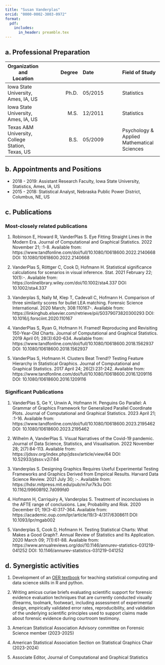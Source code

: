 ```yaml
---
title: "Susan Vanderplas"
orcid: "0000-0002-3803-0972"
format:
  pdf: 
    includes:
      in_header: preamble.tex
---
```

::: {.content-visible when-format="pdf"}

\newsection{F}

:::


## a. Professional Preparation

Organization and Location | Degree | Date | Field of Study
--- | ---: | :--- | :---
Iowa State University, Ames, IA, US | Ph.D. | 05/2015 | Statistics
Iowa State University, Ames, IA, US | M.S. | 12/2011 | Statistics
Texas A&M University, College Station, Texas, US | B.S. | 05/2009 | Psychology & Applied Mathematical Sciences

## b. Appointments and Positions

- 2018 - 2019: Assistant Research Faculty, Iowa State University, Statistics, Ames, IA, US
- 2015 - 2018: Statistical Analyst, Nebraska Public Power District, Columbus, NE, US

## c. Publications

### Most-closely related publications
1. Robinson E, Howard R, VanderPlas S. Eye Fitting Straight Lines in the Modern Era. Journal of Computational and Graphical Statistics. 2022 November 21; :1-8. Available from: https://www.tandfonline.com/doi/full/10.1080/10618600.2022.2140668 DOI: 10.1080/10618600.2022.2140668

2. VanderPlas S, Röttger C, Cook D, Hofmann H. Statistical significance calculations for scenarios
in visual inference. Stat. 2021 February 22; 10(1):-. Available from: https://onlinelibrary.wiley.com/doi/10.1002/sta4.337 DOI: 10.1002/sta4.337

3. Vanderplas S, Nally M, Klep T, Cadevall C, Hofmann H. Comparison of three similarity scores for bullet LEA matching. Forensic Science International. 2020 March; 308:110167-. Available from: https://linkinghub.elsevier.com/retrieve/pii/S0379073820300293 DOI: 10.1016/j.forsciint.2020.110167

4. VanderPlas S, Ryan G, Hofmann H. Framed! Reproducing and Revisiting 150-Year-Old Charts. Journal of Computational and Graphical Statistics. 2019 April 01; 28(3):620-634. Available from: https://www.tandfonline.com/doi/full/10.1080/10618600.2018.1562937 DOI: 10.1080/10618600.2018.1562937

5. VanderPlas S, Hofmann H. Clusters Beat Trend!? Testing Feature Hierarchy in Statistical Graphics. Journal of Computational and Graphical Statistics. 2017 April 24; 26(2):231-242. Available from: https://www.tandfonline.com/doi/full/10.1080/10618600.2016.1209116 DOI: 10.1080/10618600.2016.1209116

### Significant Publications

1. VanderPlas S, Ge Y, Unwin A, Hofmann H. Penguins Go Parallel: A Grammar of Graphics Framework for Generalized Parallel Coordinate Plots. Journal of Computational and Graphical Statistics. 2023 April 21; :1-16. Available from: https://www.tandfonline.com/doi/full/10.1080/10618600.2023.2195462 DOI: 10.1080/10618600.2023.2195462

2. Wilhelm A, VanderPlas S. Visual Narratives of the Covid-19 pandemic. Journal of Data Science, Statistics, and Visualisation. 2022 November 28; 2(7):84-113. Available from: https://jdssv.org/index.php/jdssv/article/view/64 DOI: 10.52933/jdssv.v2i7.64

3. Vanderplas S. Designing Graphics Requires Useful Experimental Testing Frameworks and Graphics Derived from Empirical Results. Harvard Data Science Review. 2021 July 30; :-. Available from: https://hdsr.mitpress.mit.edu/pub/m7ur7k3u DOI: 10.1162/99608f92.7d099fd0 

4. Hofmann H, Carriquiry A, Vanderplas S. Treatment of inconclusives in the AFTE range of conclusions. Law, Probability and Risk. 2020 December 01; 19(3-4):317-364. Available from: https://academic.oup.com/lpr/article/19/3-4/317/6308611 DOI: 10.1093/lpr/mgab002

5. Vanderplas S, Cook D, Hofmann H. Testing Statistical Charts: What Makes a Good Graph?. Annual Review of Statistics and Its Application. 2020 March 09; 7(1):61-88. Available from: https://www.annualreviews.org/doi/10.1146/annurev-statistics-031219-041252 DOI: 10.1146/annurev-statistics-031219-041252
 

## d. Synergistic activities

1. Development of an [OER textbook](https://srvanderplas.github.io/stat-computing-r-python/) for teaching statistical computing and data science skills in R and python.
2. Writing amicus curiae briefs evaluating scientific support for forensic evidence evaluation techniques that are currently conducted visually (firearms, toolmark, footwear), including assessment of experimental design, empirically validated error rates, reproducibility, and validation of the underlying scientific principles used to support claims made about forensic evidence during courtroom testimony.

3. American Statistical Association Advisory committee on Forensic Science member (2023-2025)

4. American Statistical Association Section on Statistical Graphics Chair (2023-2024)

5. Associate Editor, Journal of Computational and Graphical Statistics
